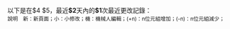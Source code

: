 以下是在$4 $5，最近'''$2'''天內的'''$1'''次最近更改記錄：<br />
<span style="font-size:smaller;">說明　<span class="newpage">新</span>：新頁面；<span class="minor">小</span>：小修改；<span class="bot">機</span>：機械人編輯；<span class="mw-plusminus-pos">(+n)</span>：n位元組增加；<span class="mw-plusminus-neg">(-n)</span>：n位元組減少；</span>
